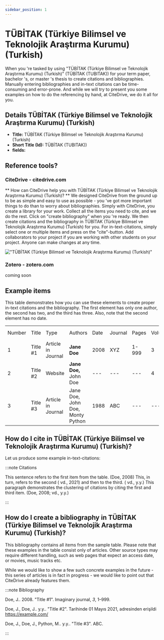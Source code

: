 ```yaml
---
sidebar_position: 1
---
```


# TÜBİTAK (Türkiye Bilimsel ve Teknolojik Araştırma Kurumu) (Turkish)

When you 're tasked by using "TÜBİTAK (Türkiye Bilimsel ve Teknolojik Araştırma Kurumu) (Turkish)" (TÜBİTAK (TUBITAK)) for your term paper, bachelor 's, or master 's thesis to create citations and bibliographies.
Manually entering bibliographies and in-text citations can be time-consuming and error-prone. And while we will try to present you some examples on how to do the referencing by hand, at CiteDrive, we do it all for you.

## Details  TÜBİTAK (Türkiye Bilimsel ve Teknolojik Araştırma Kurumu) (Turkish)
* **Title:** TÜBİTAK (Türkiye Bilimsel ve Teknolojik Araştırma Kurumu) (Turkish)
* **Short Title (Id):** TÜBİTAK (TUBITAK))
* **fields:**

## Reference tools?
### CiteDrive - citedrive.com
** How can CiteDrive help you with TÜBİTAK (Türkiye Bilimsel ve Teknolojik Araştırma Kurumu) (Turkish)? **
We designed CiteDrive from the ground up to be as simple and easy to use as possible - you 've got more important things to do than to worry about bibliographies. Simply with CiteDrive, you create a library for your work. Collect all the items you need to cite, and we do the rest. Click on "create bibliography" when you 're ready. We then create citations and the bibliography in TÜBİTAK (Türkiye Bilimsel ve Teknolojik Araştırma Kurumu) (Turkish) for you. For in-text-citations, simply select one or multiple items and press on the "cite"-button. Add collaborators to your project if you are working with other students on your project. Anyone can make changes at any time.


!["TÜBİTAK (Türkiye Bilimsel ve Teknolojik Araştırma Kurumu) (Turkish)"](images/tubitak-turkiye-bilimsel-ve-teknolojik-arastrma-kurumu-turkish.svg "Choose TÜBİTAK (Türkiye Bilimsel ve Teknolojik Araştırma Kurumu) (Turkish) in the CiteDrive App")

### Zotero - zotero.com

coming soon

## Example items

This table demonstrates how you can use these elements to create proper in-text citations and the bibliography. The first element has only one author, the second has two, and the third has three. Also, note that the second element has no date.


<table>
  <tr>
   <td>Number
   </td>
   <td>Title
   </td>
   <td>Type
   </td>
   <td>Authors
   </td>
   <td>Date
   </td>
   <td>Journal
   </td>
   <td>Pages
   </td>
   <td>Volume
   </td>
   <td>Issue
   </td>
   <td>Access Date
   </td>
  </tr>
  <tr>
   <td>1
   </td>
   <td>Title #1
   </td>
   <td>Article in Journal
   </td>
   <td><strong>Jane Doe</strong>
   </td>
   <td>2008
   </td>
   <td>XYZ
   </td>
   <td>1-999
   </td>
   <td>3
   </td>
   <td>2
   </td>
   <td>--
   </td>
  </tr>
  <tr>
   <td>
2
   </td>
   <td>Title #2
   </td>
   <td>Website
   </td>
   <td><strong>Jane Doe, </strong>John Doe
   </td>
   <td>---
   </td>
   <td>---
   </td>
   <td>---
   </td>
   <td>4
   </td>
   <td>---
   </td>
   <td>2020-05-01
   </td>
  </tr>
  <tr>
   <td>3
   </td>
   <td>Title #3
   </td>
   <td>Article in Journal
   </td>
   <td>Jane Doe, John Doe, Monty Python
   </td>
   <td>1988
   </td>
   <td>ABC
   </td>
   <td>---
   </td>
   <td>---
   </td>
   <td>16
   </td>
   <td>---
   </td>
  </tr>
</table>



## How do I cite in  TÜBİTAK (Türkiye Bilimsel ve Teknolojik Araştırma Kurumu) (Turkish)?

Let us produce some example in-text-citations:

:::note Citations


This sentence refers to the first item from the table. (Doe, 2008) This, in turn, refers to the second ( vd., 2021)
and then to the third.  ( vd., y.y.)
This paragraph demonstrates the clustering of citations by citing the first and third item. (Doe, 2008;  vd., y.y.)

:::

## How do I create a bibliography in TÜBİTAK (Türkiye Bilimsel ve Teknolojik Araştırma Kurumu) (Turkish)?

This bibliography contains all items from the sample table. Please note that these examples in the table consist only of articles. Other source types may require different handling, such as web pages that expect an access date, or movies, music tracks etc.

While we would like to show a few such concrete examples in the future - this series of articles is in fact in progress - we would like to point out that CiteDrive already features them.

:::note Bibliography

Doe, J.. 2008. "Title #1". Imaginary journal, <i>3</i>, 1–999.

Doe, J., Doe, J.. y.y.. "Title #2". Tarihinde  01 Mayıs 2021,  adresinden erişildi https://example.com/

Doe, J., Doe, J., Python, M.. y.y.. "Title #3". ABC.



:::


        
